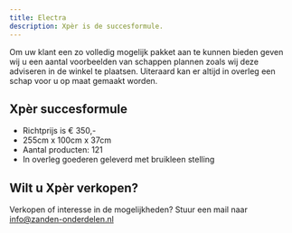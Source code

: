 ```yaml
---
title: Electra
description: Xpèr is de succesformule.
---
```





Om uw klant een zo volledig mogelijk pakket aan te kunnen bieden geven wij u een aantal voorbeelden van schappen plannen zoals wij deze adviseren in de winkel te plaatsen.
Uiteraard kan er altijd in overleg een schap voor u op maat gemaakt worden.

## Xpèr succesformule

- Richtprijs is € 350,-
- 255cm x 100cm x 37cm
- Aantal producten: 121
- In overleg goederen geleverd met bruikleen stelling

## Wilt u Xpèr verkopen?
Verkopen of interesse in de mogelijkheden?
Stuur een mail naar info@zanden-onderdelen.nl

<Image src={imageRek} width={imageRek.width} alt="" />
